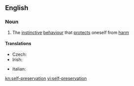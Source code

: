 ==English==

===Noun===
{{wikipedia}}
{{en-noun|sg=[[self]]-[[preservation]]|-}}

# The [[instinctive]] [[behaviour]] that [[protect]]s oneself from [[harm]]

====Translations====
{{trans-top|self-preservation}}
* Czech: {{t-|cs|sebezáchova|f}}
* Irish: {{t-|ga|féinchaomhnú|m|xs=Irish}}
{{trans-mid}}
* Italian: {{t-|it|autoconservazione|f}}
{{trans-bottom}}

[[kn:self-preservation]]
[[vi:self-preservation]]